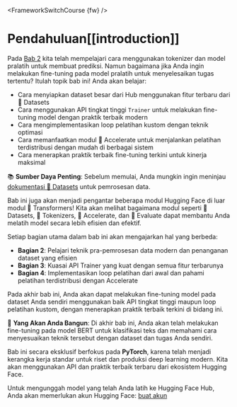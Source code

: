 <FrameworkSwitchCourse {fw} />

# Pendahuluan[[introduction]]

<CourseFloatingBanner
    chapter={3}
    classNames="absolute z-10 right-0 top-0"
/>

Pada [Bab 2](/course/chapter2) kita telah mempelajari cara menggunakan tokenizer dan model pralatih untuk membuat prediksi. Namun bagaimana jika Anda ingin melakukan fine-tuning pada model pralatih untuk menyelesaikan tugas tertentu? Itulah topik bab ini! Anda akan belajar:

* Cara menyiapkan dataset besar dari Hub menggunakan fitur terbaru dari 🤗 Datasets
* Cara menggunakan API tingkat tinggi `Trainer` untuk melakukan fine-tuning model dengan praktik terbaik modern
* Cara mengimplementasikan loop pelatihan kustom dengan teknik optimasi
* Cara memanfaatkan modul 🤗 Accelerate untuk menjalankan pelatihan terdistribusi dengan mudah di berbagai sistem
* Cara menerapkan praktik terbaik fine-tuning terkini untuk kinerja maksimal

<Tip>

📚 **Sumber Daya Penting**: Sebelum memulai, Anda mungkin ingin meninjau [dokumentasi 🤗 Datasets](https://huggingface.co/docs/datasets/) untuk pemrosesan data.

</Tip>

Bab ini juga akan menjadi pengantar beberapa modul Hugging Face di luar modul 🤗 Transformers! Kita akan melihat bagaimana modul seperti 🤗 Datasets, 🤗 Tokenizers, 🤗 Accelerate, dan 🤗 Evaluate dapat membantu Anda melatih model secara lebih efisien dan efektif.

Setiap bagian utama dalam bab ini akan mengajarkan hal yang berbeda:
- **Bagian 2**: Pelajari teknik pra-pemrosesan data modern dan penanganan dataset yang efisien
- **Bagian 3**: Kuasai API Trainer yang kuat dengan semua fitur terbarunya
- **Bagian 4**: Implementasikan loop pelatihan dari awal dan pahami pelatihan terdistribusi dengan Accelerate

Pada akhir bab ini, Anda akan dapat melakukan fine-tuning model pada dataset Anda sendiri menggunakan baik API tingkat tinggi maupun loop pelatihan kustom, dengan menerapkan praktik terbaik terkini di bidang ini.

<Tip>

🎯 **Yang Akan Anda Bangun**: Di akhir bab ini, Anda akan telah melakukan fine-tuning pada model BERT untuk klasifikasi teks dan memahami cara menyesuaikan teknik tersebut dengan dataset dan tugas Anda sendiri.

</Tip>

Bab ini secara eksklusif berfokus pada **PyTorch**, karena telah menjadi kerangka kerja standar untuk riset dan produksi deep learning modern. Kita akan menggunakan API dan praktik terbaik terbaru dari ekosistem Hugging Face.

Untuk mengunggah model yang telah Anda latih ke Hugging Face Hub, Anda akan memerlukan akun Hugging Face: [buat akun](https://huggingface.co/join)

